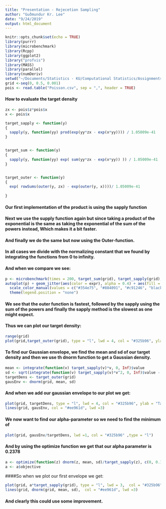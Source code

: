 ```yaml
---
title: "Presentation - Rejecetion Sampling"
author: "Guðmundur Kr. Lee"
date: "9/24/2019"
output: html_document
---
```


```r
knitr::opts_chunk$set(echo = TRUE)
library(purrr)
library(microbenchmark)
library(Rcpp)
library(ggplot2)
library("profvis")
library(MASS)
library(parallel)
library(numDeriv)
setwd("~/Documents/Statistics - KU/Computational Statistics/Assignments")
grid <-seq(0, 0.5, 0.001)
pois <- read.table("Poisson.csv", sep = ",", header = TRUE)
```

#### How to evaluate the target density
```r
zx <- pois$z*pois$x
x <- pois$x

target_sapply <- function(y)
{
  sapply(y, function(yy) prod(exp(yy*zx - exp(x*yy)))) / 1.05009e-41 
}


target_sum <- function(y)
{
  sapply(y, function(yy) exp( sum(yy*zx - exp(x*yy)) )) / 1.05009e-41
}


target_outer <- function(y)
{
  exp( rowSums(outer(y, zx) - exp(outer(y, x))))/ 1.05009e-41
  
}
```

#### Our first implementation of the product is using the sapply function
#### Next we use the supply function again but since taking a product of the exponential is the same as taking the exponential of the sum of the powers instead, Which makes it a bit faster. 
#### And finally we do the same but now using the Outer-function.
#### In all cases we divide with the normalizing constant that we found by integrating the functions from 0 to infinity.

#### And when we compare we see:
```r
p <- microbenchmark(times = 200, target_sum(grid), target_sapply(grid), target_outer(grid))
autoplot(p) + geom_jitter(aes(color = expr), alpha = 0.4) + aes(fill = I("gray"))+
  scale_color_manual(values = c("#354e75", "#884091", "#c91246", "black")) + theme_bw() +
  theme(legend.position = "none")
```


#### We see that the outer function is fastest, followed by the sapply using the sum of the powers and finally the sapply method is the slowest as one might expect.

#### Thus we can plot our target density:
```r
range(grid)
plot(grid,target_outer(grid), type = "l", lwd = 4, col = "#325b96", ylab = "Density", xlab = "")
```

#### To find our Gaussian envelope, we find the mean and sd of our target density and then we use th dnorm function to get a Gaussian density.
```r
mean <- integrate(function(v) target_sapply(v)*v, 0, Inf)$value
sd <- sqrt(integrate(function(v) target_sapply(v)*v^2, 0, Inf)$value - mean^2)
targetDens <- target_outer(grid)
gausEnv <- dnorm(grid, mean, sd)
```
#### And when we add our gaussian envelope to our plot we get:
```r
plot(grid, targetDens, type = "l", lwd = 4, col = "#325b96", ylab = "Target density", xlab = "")
lines(grid, gausEnv, col = "#ee961d", lwd =3)
```

#### We now want to find our alpha-parameter so we need to find the minimum of 
```r
plot(grid, gausEnv/targetDens, lwd =1, col = "#325b96" ,type = "l")
```
#### And by using the optimize function we get that our alpha parameter is 0.2378
```r
a <- optimize(function(z) dnorm(z, mean, sd)/target_sapply(z), c(0, 0.1))
a <- a$objective
```

####So when we plot our first envelope we get: 
```r
plot(grid, a*target_sapply(grid), type = "l", lwd = 3,  col = "#325b96")
lines(grid, dnorm(grid, mean, sd),  col = "#ee961d", lwd =3)
```
#### And clearly this could use some improvement.